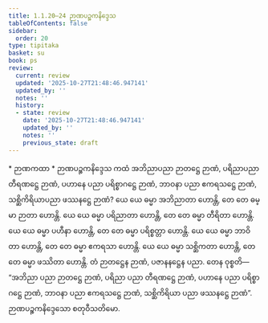```yaml
---
title: 1.1.20–24 ဉာဏပဉ္စကနိဒ္ဒေသ
tableOfContents: false
sidebar:
  order: 20
type: tipitaka
basket: su
book: ps
review:
  current: review
  updated: '2025-10-27T21:48:46.947141'
  updated_by: ''
  notes: ''
  history:
  - state: review
    date: '2025-10-27T21:48:46.947141'
    updated_by: ''
    notes: ''
    previous_state: draft
---
```



<ReviewStatus review={frontmatter.review} showDetails={true} />

<HypothesisAnnotation frontmatter={frontmatter} />

<DynamicBreadcrumb />

<Paragraph type="center" book="ps">
* ဉာဏကထာ
</Paragraph>

<Paragraph type="center" book="ps">
* ဉာဏပဉ္စကနိဒ္ဒေသ
</Paragraph>

<Division number="75" book="ps" e="ch" v="26" p="84">

<Paragraph number="522" book="ps">
ကထံ အဘိညာပညာ ဉာတဋ္ဌေ ဉာဏံ, ပရိညာပညာ တီရဏဋ္ဌေ ဉာဏံ, ပဟာနေ ပညာ ပရိစ္စာဂဋ္ဌေ ဉာဏံ, ဘာဝနာ ပညာ ဧကရသဋ္ဌေ ဉာဏံ, သစ္ဆိကိရိယာပညာ ဖဿနဋ္ဌေ ဉာဏံ? ယေ ယေ ဓမ္မာ အဘိညာတာ ဟောန္တိ, တေ တေ ဓမ္မာ ဉာတာ ဟောန္တိ. ယေ ယေ ဓမ္မာ ပရိညာတာ ဟောန္တိ, တေ တေ ဓမ္မာ တီရိတာ ဟောန္တိ. ယေ ယေ ဓမ္မာ ပဟီနာ ဟောန္တိ, တေ တေ ဓမ္မာ ပရိစ္စတ္တာ ဟောန္တိ. ယေ ယေ ဓမ္မာ ဘာဝိတာ ဟောန္တိ, တေ တေ ဓမ္မာ ဧကရသာ ဟောန္တိ. ယေ ယေ ဓမ္မာ သစ္ဆိကတာ ဟောန္တိ, တေ တေ ဓမ္မာ ဖဿိတာ ဟောန္တိ. တံ ဉာတဋ္ဌေန ဉာဏံ, ပဇာနနဋ္ဌေန ပညာ. တေန ဝုစ္စတိ—  “အဘိညာ ပညာ ဉာတဋ္ဌေ ဉာဏံ, ပရိညာ ပညာ တီရဏဋ္ဌေ ဉာဏံ, ပဟာနေ ပညာ ပရိစ္စာဂဋ္ဌေ ဉာဏံ, ဘာဝနာ ပညာ ဧကရသဋ္ဌေ ဉာဏံ, သစ္ဆိကိရိယာ ပညာ ဖဿနဋ္ဌေ ဉာဏံ”.

</Paragraph>
</Division>

<Paragraph number="523" type="center" book="ps">
ဉာဏပဉ္စကနိဒ္ဒေသော စတုဝီသတိမော.
</Paragraph>